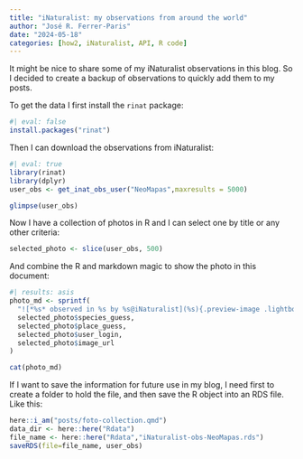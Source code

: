 ```yaml
---
title: "iNaturalist: my observations from around the world"
author: "José R. Ferrer-Paris"
date: "2024-05-18"
categories: [how2, iNaturalist, API, R code]
---
```


It might be nice to share some of my iNaturalist observations in this blog. So I decided to create a backup of observations to quickly add them to my posts.

To get the data I first install the `rinat` package:

```r
#| eval: false
install.packages("rinat")
```

Then I can download the observations from iNaturalist:

```r
#| eval: true
library(rinat)
library(dplyr)
user_obs <- get_inat_obs_user("NeoMapas",maxresults = 5000)
```


```r
glimpse(user_obs)

```

Now I have a collection of photos in R and I can select one by title or any other criteria:

```r
selected_photo <- slice(user_obs, 500)
```

And combine the R and markdown magic to show the photo in this document:

```r
#| results: asis
photo_md <- sprintf(
  "![*%s* observed in %s by %s@iNaturalist](%s){.preview-image .lightbox}",
  selected_photo$species_guess,
  selected_photo$place_guess,
  selected_photo$user_login,
  selected_photo$image_url
)

cat(photo_md)
```

If I want to save the information for future use in my blog, I need first to create a folder to hold the file, and then save the R object into an RDS file. Like this:


```r

here::i_am("posts/foto-collection.qmd")
data_dir <- here::here("Rdata")
file_name <- here::here("Rdata","iNaturalist-obs-NeoMapas.rds")
saveRDS(file=file_name, user_obs)

```

